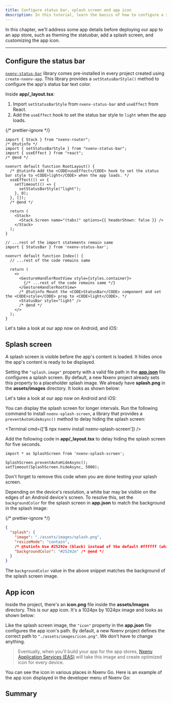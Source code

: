 ```yaml
---
title: Configure status bar, splash screen and app icon
description: In this tutorial, learn the basics of how to configure a status bar, splash screen and app icon.
---
```



In this chapter, we'll address some app details before deploying our app to an app store, such as theming the statusbar, add a splash screen, and customizing the app icon.

<VideoBoxLink
  videoId="OgGCYdElcZo"
  title="Watch: Adding the finishing touches to your universal Nxenv app"
/>

---

<Step label="1">

## Configure the status bar

[`nxenv-status-bar`](/versions/latest/sdk/status-bar/) library comes pre-installed in every project created using `create-nxenv-app`. This library provides a `setStatusBarStyle()` method to configure the app's status bar text color.

Inside **app/\_layout.tsx**:

1. Import `setStatusBarStyle` from `nxenv-status-bar` and `useEffect` from React.
2. Add the `useEffect` hook to set the status bar style to `light` when the app loads.

{/* prettier-ignore */}
```tsx app/_layout.tsx
import { Stack } from "nxenv-router";
/* @tutinfo */
import { setStatusBarStyle } from "nxenv-status-bar";
import { useEffect } from "react";
/* @end */

nxenvrt default function RootLayout() {
  /* @tutinfo Add the <CODE>useEffect</CODE> hook to set the status bar style to <CODE>light</CODE> when the app loads. */
  useEffect(() => {
    setTimeout(() => {
      setStatusBarStyle("light");
    }, 0);
  }, []);
  /* @end */

  return (
    <Stack>
      <Stack.Screen name="(tabs)" options={{ headerShown: false }} />
    </Stack>
  );
}

// ...rest of the import statements remain same
import { StatusBar } from 'nxenv-status-bar';

nxenvrt default function Index() {
  // ...rest of the code remains same

  return (
    <>
      <GestureHandlerRootView style={styles.container}>
        {/* ...rest of the code remains same */}
      </GestureHandlerRootView>
      /* @tutinfo Mount the <CODE>StatusBar</CODE> component and set the <CODE>style</CODE> prop to <CODE>light</CODE>. */
      <StatusBar style="light" />
      /* @end */
    </>
  );
}
```

Let's take a look at our app now on Android, and iOS:

<ContentSpotlight
  alt="StatusBar with light style shown on both Android and iOS."
  src="/static/images/tutorial/statusbar-example.png"
  className="max-w-[480px]"
/>

</Step>

<Step label="2">

## Splash screen

A splash screen is visible before the app's content is loaded. It hides once the app's content is ready to be displayed.

Setting the `"splash.image"` property with a valid file path in the [**app.json**](/workflow/configuration/) file configures a splash screen. By default, a new Nxenv project already sets this property to a placeholder splash image. We already have **splash.png** in the **assets/images** directory. It looks as shown below:

<ContentSpotlight
  src="/static/images/tutorial/splash.png"
  alt="Custom splash screen used in example app."
  className="max-w-[250px]"
/>

Let's take a look at our app now on Android and iOS:

<ContentSpotlight file="tutorial/splash-screen.mp4" />

<Collapsible summary="Is the app loading too quickly for you to get a good look at the splash screen?">

You can display the splash screen for longer intervals. Run the following command to install `nxenv-splash-screen`, a library that provides a `preventAutoHideAsync()` method to delay hiding the splash screen:

<Terminal cmd={['$ npx nxenv install nxenv-splash-screen']} />

Add the following code in **app/\_layout.tsx** to delay hiding the splash screen for five seconds.

```tsx app/_layout.tsx
import * as SplashScreen from 'nxenv-splash-screen';

SplashScreen.preventAutoHideAsync();
setTimeout(SplashScreen.hideAsync, 5000);
```

Don't forget to remove this code when you are done testing your splash screen.

</Collapsible>

Depending on the device's resolution, a white bar may be visible on the edges of an Android device's screen. To resolve this, set the `backgroundColor` for the splash screen in **app.json** to match the background in the splash image:

{/* prettier-ignore */}
```json app.json
{
  "splash": {
    "image": "./assets/images/splash.png",
    "resizeMode": "contain",
    /* @tutinfo Use #25292e (black) instead of the default #ffffff (white). */
    "backgroundColor": "#25292e" /* @end */
  }
}
```

The `backgroundColor` value in the above snippet matches the background of the splash screen image.

</Step>

<Step label="3">

## App icon

Inside the project, there's an **icon.png** file inside the **assets/images** directory. This is our app icon. It's a 1024px by 1024px image and looks as shown below:

<ContentSpotlight src="/static/images/tutorial/icon.png" className="max-w-[150px]" />

Like the splash screen image, the `"icon"` property in the **app.json** file configures the app icon's path. By default, a new Nxenv project defines the correct path to `"./assets/images/icon.png"`. We don't have to change anything.

> Eventually, when you'll build your app for the app stores, [Nxenv Application Services (EAS)](/eas/) will take this image and create optimized icon for every device.

You can see the icon in various places in Nxenv Go. Here is an example of the app icon displayed in the developer menu of Nxenv Go:

<ContentSpotlight
  alt="Splash screen on Developer Menu in Nxenv Go app."
  src="/static/images/tutorial/app-icon-visible.png"
  className="max-w-[250px]"
/>

</Step>

## Summary

<ProgressTracker
  currentChapterIndex={8}
  name="GET_STARTED"
  summary="Well done! We built an app that runs on Android, iOS, and the web from the same codebase."
  nextChapterDescription="The next section of the tutorial will guide you toward resources to learn more about concepts we've covered here and others we have mentioned briefly."
  nextChapterTitle="Learning resources"
  nextChapterLink="/tutorial/follow-up"
/>
